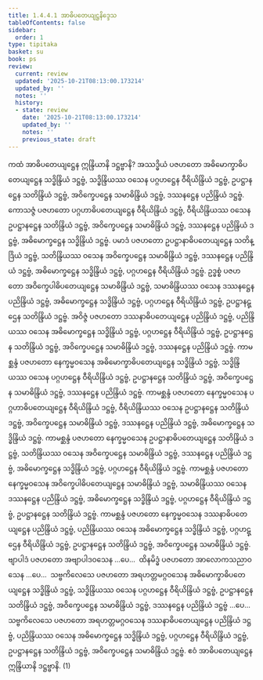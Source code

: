 ```yaml
---
title: 1.4.4.1 အာဓိပတေယျဋ္ဌနိဒ္ဒေသ
tableOfContents: false
sidebar:
  order: 1
type: tipitaka
basket: su
book: ps
review:
  current: review
  updated: '2025-10-21T08:13:00.173214'
  updated_by: ''
  notes: ''
  history:
  - state: review
    date: '2025-10-21T08:13:00.173214'
    updated_by: ''
    notes: ''
    previous_state: draft
---
```



<DynamicBreadcrumb />


<ReviewStatus review={frontmatter.review} showDetails={true} />

<HypothesisAnnotation frontmatter={frontmatter} />

<Division number="199" book="ps" e="ch" v="26" p="217">

<Paragraph number="1074" book="ps">
ကထံ <Emphasis>အာဓိပတေယျဋ္ဌေန ဣန္ဒြိယာနိ ဒဋ္ဌဗ္ဗာနိ?</Emphasis> အဿဒ္ဓိယံ ပဇဟတော အဓိမောက္ခာဓိပတေယျဋ္ဌေန သဒ္ဓိန္ဒြိယံ ဒဋ္ဌဗ္ဗံ, သဒ္ဓိန္ဒြိယဿ ဝသေန ပဂ္ဂဟဋ္ဌေန ဝီရိယိန္ဒြိယံ ဒဋ္ဌဗ္ဗံ, ဥပဋ္ဌာနဋ္ဌေန သတိန္ဒြိယံ ဒဋ္ဌဗ္ဗံ, အဝိက္ခေပဋ္ဌေန သမာဓိန္ဒြိယံ ဒဋ္ဌဗ္ဗံ, ဒဿနဋ္ဌေန ပညိန္ဒြိယံ ဒဋ္ဌဗ္ဗံ. ကောသဇ္ဇံ ပဇဟတော ပဂ္ဂဟာဓိပတေယျဋ္ဌေန ဝီရိယိန္ဒြိယံ ဒဋ္ဌဗ္ဗံ, ဝီရိယိန္ဒြိယဿ ဝသေန ဥပဋ္ဌာနဋ္ဌေန သတိန္ဒြိယံ ဒဋ္ဌဗ္ဗံ, အဝိက္ခေပဋ္ဌေန သမာဓိန္ဒြိယံ ဒဋ္ဌဗ္ဗံ, ဒဿနဋ္ဌေန ပညိန္ဒြိယံ ဒဋ္ဌဗ္ဗံ, အဓိမောက္ခဋ္ဌေန သဒ္ဓိန္ဒြိယံ ဒဋ္ဌဗ္ဗံ. ပမာဒံ ပဇဟတော ဥပဋ္ဌာနာဓိပတေယျဋ္ဌေန သတိန္ဒြိယံ ဒဋ္ဌဗ္ဗံ, သတိန္ဒြိယဿ ဝသေန အဝိက္ခေပဋ္ဌေန သမာဓိန္ဒြိယံ ဒဋ္ဌဗ္ဗံ, ဒဿနဋ္ဌေန ပညိန္ဒြိယံ ဒဋ္ဌဗ္ဗံ, အဓိမောက္ခဋ္ဌေန သဒ္ဓိန္ဒြိယံ ဒဋ္ဌဗ္ဗံ, ပဂ္ဂဟဋ္ဌေန ဝီရိယိန္ဒြိယံ ဒဋ္ဌဗ္ဗံ. ဥဒ္ဓစ္စံ ပဇဟတော အဝိက္ခေပါဓိပတေယျဋ္ဌေန သမာဓိန္ဒြိယံ ဒဋ္ဌဗ္ဗံ, သမာဓိန္ဒြိယဿ ဝသေန ဒဿနဋ္ဌေန ပညိန္ဒြိယံ ဒဋ္ဌဗ္ဗံ, အဓိမောက္ခဋ္ဌေန သဒ္ဓိန္ဒြိယံ ဒဋ္ဌဗ္ဗံ, ပဂ္ဂဟဋ္ဌေန ဝီရိယိန္ဒြိယံ ဒဋ္ဌဗ္ဗံ, ဥပဋ္ဌာနဋ္ဌေန သတိန္ဒြိယံ ဒဋ္ဌဗ္ဗံ. အဝိဇ္ဇံ ပဇဟတော ဒဿနာဓိပတေယျဋ္ဌေန ပညိန္ဒြိယံ ဒဋ္ဌဗ္ဗံ, ပညိန္ဒြိယဿ ဝသေန အဓိမောက္ခဋ္ဌေန သဒ္ဓိန္ဒြိယံ ဒဋ္ဌဗ္ဗံ, ပဂ္ဂဟဋ္ဌေန ဝီရိယိန္ဒြိယံ ဒဋ္ဌဗ္ဗံ, ဥပဋ္ဌာနဋ္ဌေန သတိန္ဒြိယံ ဒဋ္ဌဗ္ဗံ, အဝိက္ခေပဋ္ဌေန သမာဓိန္ဒြိယံ ဒဋ္ဌဗ္ဗံ, ဒဿနဋ္ဌေန ပညိန္ဒြိယံ ဒဋ္ဌဗ္ဗံ.
</Paragraph>

<Paragraph number="1075" book="ps">
ကာမစ္ဆန္ဒံ ပဇဟတော နေက္ခမ္မဝသေန အဓိမောက္ခာဓိပတေယျဋ္ဌေန သဒ္ဓိန္ဒြိယံ ဒဋ္ဌဗ္ဗံ, သဒ္ဓိန္ဒြိယဿ ဝသေန ပဂ္ဂဟဋ္ဌေန ဝီရိယိန္ဒြိယံ ဒဋ္ဌဗ္ဗံ, ဥပဋ္ဌာနဋ္ဌေန သတိန္ဒြိယံ ဒဋ္ဌဗ္ဗံ, အဝိက္ခေပဋ္ဌေန သမာဓိန္ဒြိယံ ဒဋ္ဌဗ္ဗံ, ဒဿနဋ္ဌေန ပညိန္ဒြိယံ ဒဋ္ဌဗ္ဗံ. ကာမစ္ဆန္ဒံ ပဇဟတော နေက္ခမ္မဝသေန ပဂ္ဂဟာဓိပတေယျဋ္ဌေန ဝီရိယိန္ဒြိယံ ဒဋ္ဌဗ္ဗံ, ဝီရိယိန္ဒြိယဿ ဝသေန ဥပဋ္ဌာနဋ္ဌေန သတိန္ဒြိယံ ဒဋ္ဌဗ္ဗံ, အဝိက္ခေပဋ္ဌေန သမာဓိန္ဒြိယံ ဒဋ္ဌဗ္ဗံ, ဒဿနဋ္ဌေန ပညိန္ဒြိယံ ဒဋ္ဌဗ္ဗံ, အဓိမောက္ခဋ္ဌေန သဒ္ဓိန္ဒြိယံ ဒဋ္ဌဗ္ဗံ. ကာမစ္ဆန္ဒံ ပဇဟတော နေက္ခမ္မဝသေန ဥပဋ္ဌာနာဓိပတေယျဋ္ဌေန သတိန္ဒြိယံ ဒဋ္ဌဗ္ဗံ, သတိန္ဒြိယဿ ဝသေန အဝိက္ခေပဋ္ဌေန သမာဓိန္ဒြိယံ ဒဋ္ဌဗ္ဗံ, ဒဿနဋ္ဌေန ပညိန္ဒြိယံ ဒဋ္ဌဗ္ဗံ, အဓိမောက္ခဋ္ဌေန သဒ္ဓိန္ဒြိယံ ဒဋ္ဌဗ္ဗံ, ပဂ္ဂဟဋ္ဌေန ဝီရိယိန္ဒြိယံ ဒဋ္ဌဗ္ဗံ. ကာမစ္ဆန္ဒံ ပဇဟတော နေက္ခမ္မဝသေန အဝိက္ခေပါဓိပတေယျဋ္ဌေန သမာဓိန္ဒြိယံ ဒဋ္ဌဗ္ဗံ, သမာဓိန္ဒြိယဿ ဝသေန ဒဿနဋ္ဌေန ပညိန္ဒြိယံ ဒဋ္ဌဗ္ဗံ, အဓိမောက္ခဋ္ဌေန သဒ္ဓိန္ဒြိယံ ဒဋ္ဌဗ္ဗံ, ပဂ္ဂဟဋ္ဌေန ဝီရိယိန္ဒြိယံ ဒဋ္ဌဗ္ဗံ, ဥပဋ္ဌာနဋ္ဌေန သတိန္ဒြိယံ ဒဋ္ဌဗ္ဗံ. ကာမစ္ဆန္ဒံ ပဇဟတော နေက္ခမ္မဝသေန ဒဿနာဓိပတေယျဋ္ဌေန ပညိန္ဒြိယံ ဒဋ္ဌဗ္ဗံ, ပညိန္ဒြိယဿ ဝသေန အဓိမောက္ခဋ္ဌေန သဒ္ဓိန္ဒြိယံ ဒဋ္ဌဗ္ဗံ, ပဂ္ဂဟဋ္ဌေန ဝီရိယိန္ဒြိယံ ဒဋ္ဌဗ္ဗံ, ဥပဋ္ဌာနဋ္ဌေန သတိန္ဒြိယံ ဒဋ္ဌဗ္ဗံ, အဝိက္ခေပဋ္ဌေန သမာဓိန္ဒြိယံ ဒဋ္ဌဗ္ဗံ.
</Paragraph>

<Paragraph number="1076" book="ps">
ဗျာပါဒံ ပဇဟတော အဗျာပါဒဝသေန …ပေ…  ထိနမိဒ္ဓံ ပဇဟတော အာလောကသညာဝသေန …ပေ…  သဗ္ဗကိလေသေ ပဇဟတော အရဟတ္တမဂ္ဂဝသေန အဓိမောက္ခာဓိပတေယျဋ္ဌေန သဒ္ဓိန္ဒြိယံ ဒဋ္ဌဗ္ဗံ, သဒ္ဓိန္ဒြိယဿ ဝသေန ပဂ္ဂဟဋ္ဌေန ဝီရိယိန္ဒြိယံ ဒဋ္ဌဗ္ဗံ, ဥပဋ္ဌာနဋ္ဌေန သတိန္ဒြိယံ ဒဋ္ဌဗ္ဗံ, အဝိက္ခေပဋ္ဌေန သမာဓိန္ဒြိယံ ဒဋ္ဌဗ္ဗံ, ဒဿနဋ္ဌေန ပညိန္ဒြိယံ ဒဋ္ဌဗ္ဗံ …ပေ…  သဗ္ဗကိလေသေ ပဇဟတော အရဟတ္တမဂ္ဂဝသေန ဒဿနာဓိပတေယျဋ္ဌေန ပညိန္ဒြိယံ ဒဋ္ဌဗ္ဗံ, ပညိန္ဒြိယဿ ဝသေန အဓိမောက္ခဋ္ဌေန သဒ္ဓိန္ဒြိယံ ဒဋ္ဌဗ္ဗံ, ပဂ္ဂဟဋ္ဌေန ဝီရိယိန္ဒြိယံ ဒဋ္ဌဗ္ဗံ, ဥပဋ္ဌာနဋ္ဌေန သတိန္ဒြိယံ ဒဋ္ဌဗ္ဗံ, အဝိက္ခေပဋ္ဌေန သမာဓိန္ဒြိယံ ဒဋ္ဌဗ္ဗံ. ဧဝံ အာဓိပတေယျဋ္ဌေန ဣန္ဒြိယာနိ ဒဋ္ဌဗ္ဗာနိ. (1)
</Paragraph>
</Division>